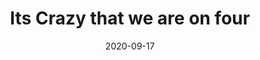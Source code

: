 ---
title: Its Crazy that we are on four
slug: my-first-post
date: 2020-09-17
featureImage: 4e.jpg
excerpt: Some text I think, that goes here. To fill the empty space inside te page. I hope they have pudding in here!
---